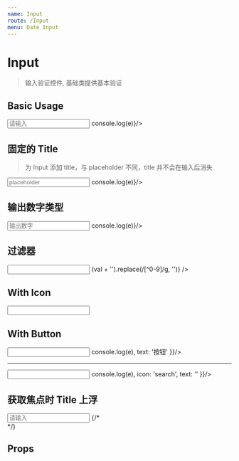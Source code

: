 ```yaml
---
name: Input
route: /Input
menu: Date Input
---
```



# Input

> 输入验证控件, 基础类提供基本验证

## Basic Usage

<Playground>
  <Input placeholder="请输入"
    onChange={e => console.log(e)}/>
</Playground>

## 固定的 Title

> 为 Input 添加 title，与 placeholder 不同，title 并不会在输入后消失

<Playground>
  <Input title="固定 Title" placeholder="placeholder"
    onChange={e => console.log(e)}/>
</Playground>

## 输出数字类型

<Playground>
  <Input title="输出 number 类型" placeholder="输出数字" outputType="number" 
    propsForInput={{
      type: 'number'
    }}
    onChange={e => console.log(e)}/>
</Playground>

## 过滤器

<Playground>
  <Input title="只能输入数字" filter={val => (val + '').replace(/[^0-9]/g, '')} />
</Playground>

## With Icon

<Playground>
  <Input n="phone" />
</Playground>

## With Button

<Playground>
  <Input
    title="带按钮的输入框"
    outputType="number"
    inputBtnConfig={{
      action: (e) => console.log(e),
      text: '按钮'
    }}/>
  <hr />
  <Input
    title="带按钮的输入框"
    outputType="number"
    inputBtnConfig={{
      action: (e) => console.log(e),
      icon: 'search',
      text: ''
    }}/>
</Playground>

## 获取焦点时 Title 上浮

<Playground>
  <Input n="phone" title="电话号码" placeholder="请输入" flowTitle />
  {/* <div className="animate-input-title">
  </div> */}
</Playground>

## Props

<Props of={Input} />
